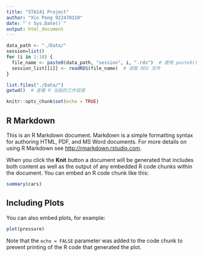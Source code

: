 ```yaml
---
title: "STA141 Project"
author: "Xin Peng 922470310"
date: "`r Sys.Date()`"
output: html_document
---
```

```r
data_path <- "./Data/"
session=list()
for (i in 1:18) {
  file_name <- paste0(data_path, "session", i, ".rds")  # 使用 paste0() 简化拼接
  session_list[[i]] <- readRDS(file_name)  # 读取 RDS 文件
}
```
```r
list.files("./Data/")
getwd()  # 查看 R 当前的工作目录

```

```r
knitr::opts_chunk$set(echo = TRUE)
```

## R Markdown

This is an R Markdown document. Markdown is a simple formatting syntax for authoring HTML, PDF, and MS Word documents. For more details on using R Markdown see <http://rmarkdown.rstudio.com>.

When you click the **Knit** button a document will be generated that includes both content as well as the output of any embedded R code chunks within the document. You can embed an R code chunk like this:

```r
summary(cars)
```

## Including Plots

You can also embed plots, for example:

```r
plot(pressure)
```

Note that the `echo = FALSE` parameter was added to the code chunk to prevent printing of the R code that generated the plot.
